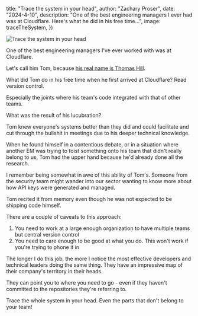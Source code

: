 



 title: "Trace the system in your head",
 author: "Zachary Proser",
 date: "2024-4-10",
 description: "One of the best engineering managers I ever had was at Cloudflare. Here's what he did in his free time...",
 image: traceTheSystem,
})

<Image src={traceTheSystem} alt="Trace the system in your head" height={600} />

One of the best engineering managers I've ever worked with was at Cloudflare.

Let's call him Tom, because [his real name is Thomas Hill](https://www.linkedin.com/in/thomas-hill-6ab4b06/). 

What did Tom do in his free time when he first arrived at Cloudflare? Read version control. 

Especially the joints where his team's code integrated with that of other teams.

What was the result of his lucubration?

Tom knew everyone's systems better than they did and could facilitate and cut through the bullshit in meetings due to his deeper technical knowledge.

When he found himself in a contentious debate, or in a situation where another EM was trying to foist something onto his team that didn't really belong to us, Tom 
had the upper hand because he'd already done all the research. 

I remember being somewhat in awe of this ability of Tom's. Someone from the security team might wander into our sector wanting to know more about how API keys were generated and managed. 

Tom recited it from memory even though he was not expected to be shipping code himself.

There are a couple of caveats to this approach: 

1. You need to work at a large enough organization to have multiple teams but central version control
2. You need to care enough to be good at what you do. This won't work if you're trying to phone it in

The longer I do this job, the more I notice the most effective developers and technical leaders doing the same thing. They have an impressive map of their company's territory in their heads. 

They can point you to where you need to go - even if they haven't committed to the repositories they're referring to. 

Trace the whole system in your head. Even the parts that don't belong to your team!
